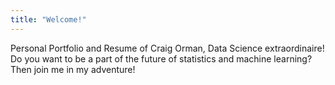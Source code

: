 ```yaml
---
title: "Welcome!"
---
```


Personal Portfolio and Resume of Craig Orman, Data Science extraordinaire! Do you want to be a part of the future of statistics and machine learning? Then join me in my adventure!
